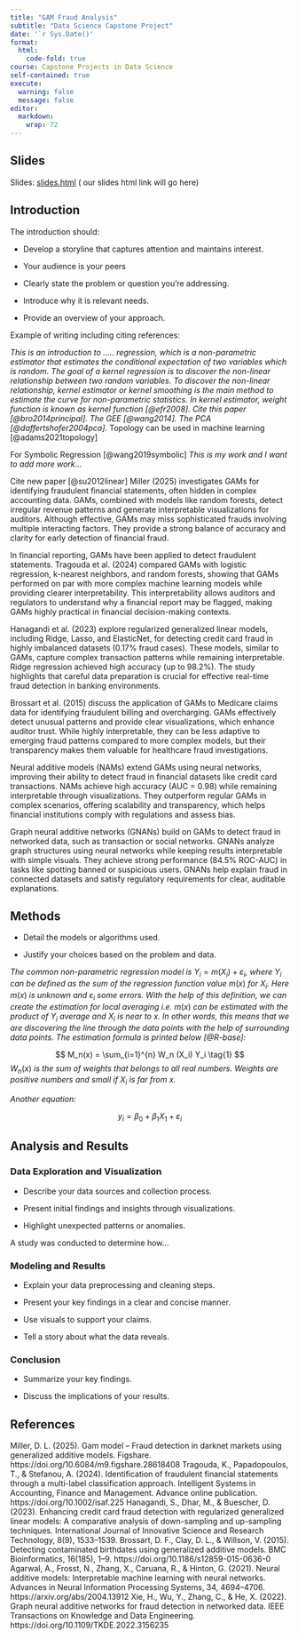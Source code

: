 ---
title: "GAM Fraud Analysis"
subtitle: "Data Science Capstone Project"
date: '`r Sys.Date()'
format: 
  html:
    code-fold: true
course: Capstone Projects in Data Science
self-contained: true
execute: 
  warning: false
  message: false
editor:
  markdown: 
    wrap: 72
---

## Slides 

Slides: [slides.html](slides.html){target="_blank"} ( our slides html
link will go here)

## Introduction

The introduction should:

-   Develop a storyline that captures attention and maintains interest.

-   Your audience is your peers

-   Clearly state the problem or question you're addressing.

<!-- -->

-   Introduce why it is relevant needs.

-   Provide an overview of your approach.

Example of writing including citing references:

*This is an introduction to ..... regression, which is a non-parametric
estimator that estimates the conditional expectation of two variables
which is random. The goal of a kernel regression is to discover the
non-linear relationship between two random variables. To discover the
non-linear relationship, kernel estimator or kernel smoothing is the
main method to estimate the curve for non-parametric statistics. In
kernel estimator, weight function is known as kernel function
[@efr2008]. Cite this paper [@bro2014principal]. The GEE [@wang2014].
The PCA [@daffertshofer2004pca]*. Topology can be used in machine
learning [@adams2021topology]

For Symbolic Regression [@wang2019symbolic] *This is my work and I want
to add more work...*

Cite new paper [@su2012linear]
Miller (2025) investigates GAMs for identifying fraudulent financial statements, often hidden in complex accounting data. GAMs, combined with models like random forests, detect irregular revenue patterns and generate interpretable visualizations for auditors. Although effective, GAMs may miss sophisticated frauds involving multiple interacting factors. They provide a strong balance of accuracy and clarity for early detection of financial fraud.

In financial reporting, GAMs have been applied to detect fraudulent statements. Tragouda et al. (2024) compared GAMs with logistic regression, k-nearest neighbors, and random forests, showing that GAMs performed on par with more complex machine learning models while providing clearer interpretability. This interpretability allows auditors and regulators to understand why a financial report may be flagged, making GAMs highly practical in financial decision-making contexts.

Hanagandi et al. (2023) explore regularized generalized linear models, including Ridge, Lasso, and ElasticNet, for detecting credit card fraud in highly imbalanced datasets (0.17% fraud cases). These models, similar to GAMs, capture complex transaction patterns while remaining interpretable. Ridge regression achieved high accuracy (up to 98.2%). The study highlights that careful data preparation is crucial for effective real-time fraud detection in banking environments.

Brossart et al. (2015) discuss the application of GAMs to Medicare claims data for identifying fraudulent billing and overcharging. GAMs effectively detect unusual patterns and provide clear visualizations, which enhance auditor trust. While highly interpretable, they can be less adaptive to emerging fraud patterns compared to more complex models, but their transparency makes them valuable for healthcare fraud investigations.

Neural additive models (NAMs) extend GAMs using neural networks, improving their ability to detect fraud in financial datasets like credit card transactions. NAMs achieve high accuracy (AUC = 0.98) while remaining interpretable through visualizations. They outperform regular GAMs in complex scenarios, offering scalability and transparency, which helps financial institutions comply with regulations and assess bias.

Graph neural additive networks (GNANs) build on GAMs to detect fraud in networked data, such as transaction or social networks. GNANs analyze graph structures using neural networks while keeping results interpretable with simple visuals. They achieve strong performance (84.5% ROC-AUC) in tasks like spotting banned or suspicious users. GNANs help explain fraud in connected datasets and satisfy regulatory requirements for clear, auditable explanations.

## Methods

-   Detail the models or algorithms used.

-   Justify your choices based on the problem and data.

*The common non-parametric regression model is*
$Y_i = m(X_i) + \varepsilon_i$*, where* $Y_i$ *can be defined as the sum
of the regression function value* $m(x)$ *for* $X_i$*. Here* $m(x)$ *is
unknown and* $\varepsilon_i$ *some errors. With the help of this
definition, we can create the estimation for local averaging i.e.*
$m(x)$ *can be estimated with the product of* $Y_i$ *average and* $X_i$
*is near to* $x$*. In other words, this means that we are discovering
the line through the data points with the help of surrounding data
points. The estimation formula is printed below [@R-base]:*

$$
M_n(x) = \sum_{i=1}^{n} W_n (X_i) Y_i  \tag{1}
$$$W_n(x)$ *is the sum of weights that belongs to all real numbers.
Weights are positive numbers and small if* $X_i$ *is far from* $x$*.*

*Another equation:*

$$
y_i = \beta_0 + \beta_1 X_1 +\varepsilon_i
$$

## Analysis and Results

### Data Exploration and Visualization

-   Describe your data sources and collection process.

-   Present initial findings and insights through visualizations.

-   Highlight unexpected patterns or anomalies.

A study was conducted to determine how...

### Modeling and Results

-   Explain your data preprocessing and cleaning steps.

-   Present your key findings in a clear and concise manner.

-   Use visuals to support your claims.

-   Tell a story about what the data reveals.

### Conclusion

-   Summarize your key findings.

-   Discuss the implications of your results.

## References


Miller, D. L. (2025). Gam model – Fraud detection in darknet markets using generalized additive models. Figshare. https://doi.org/10.6084/m9.figshare.28618408
Tragouda, K., Papadopoulos, T., & Stefanou, A. (2024). Identification of fraudulent financial statements through a multi-label classification approach. Intelligent Systems in Accounting, Finance and Management. Advance online publication. https://doi.org/10.1002/isaf.225
Hanagandi, S., Dhar, M., & Buescher, D. (2023). Enhancing credit card fraud detection with regularized generalized linear models: A comparative analysis of down-sampling and up-sampling techniques. International Journal of Innovative Science and Research Technology, 8(9), 1533–1539.
Brossart, D. F., Clay, D. L., & Willson, V. (2015). Detecting contaminated birthdates using generalized additive models. BMC Bioinformatics, 16(185), 1–9. https://doi.org/10.1186/s12859-015-0636-0
Agarwal, A., Frosst, N., Zhang, X., Caruana, R., & Hinton, G. (2021). Neural additive models: Interpretable machine learning with neural networks. Advances in Neural Information Processing Systems, 34, 4694–4706. https://arxiv.org/abs/2004.13912
Xie, H., Wu, Y., Zhang, C., & He, X. (2022). Graph neural additive networks for fraud detection in networked data. IEEE Transactions on Knowledge and Data Engineering. https://doi.org/10.1109/TKDE.2022.3156235



